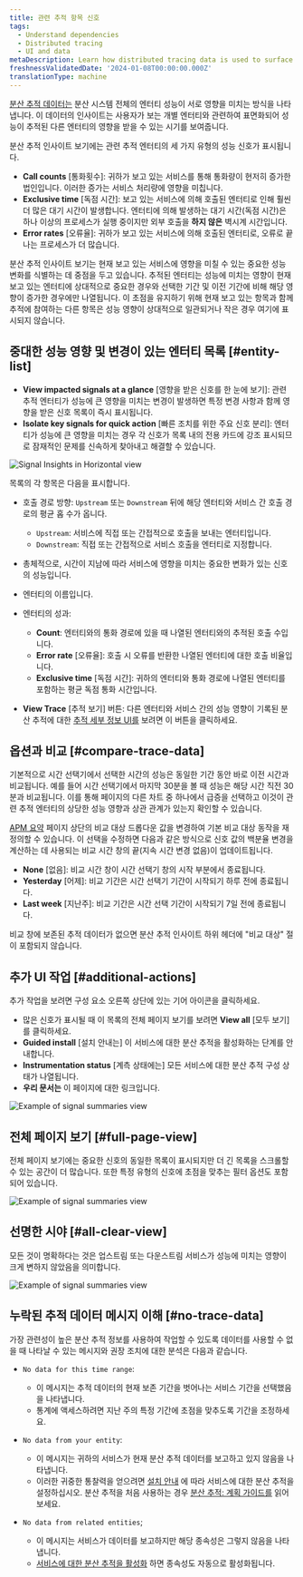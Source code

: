 ```yaml
---
title: 관련 추적 항목 신호
tags:
  - Understand dependencies
  - Distributed tracing
  - UI and data
metaDescription: Learn how distributed tracing data is used to surface performance impacts caused by traced entities.
freshnessValidatedDate: '2024-01-08T00:00:00.000Z'
translationType: machine
---
```






[분산 추적 데이터는](/docs/distributed-tracing/concepts/how-new-relic-distributed-tracing-works/#trace-structure) 분산 시스템 전체의 엔터티 성능이 서로 영향을 미치는 방식을 나타냅니다. 이 데이터의 인사이트는 사용자가 보는 개별 엔터티와 관련하여 표면화되어 성능이 추적된 다른 엔터티의 영향을 받을 수 있는 시기를 보여줍니다.

분산 추적 인사이트 보기에는 관련 추적 엔터티의 세 가지 유형의 성능 신호가 표시됩니다.

* **Call counts** \[통화횟수]: 귀하가 보고 있는 서비스를 통해 통화량이 현저히 증가한 법인입니다. 이러한 증가는 서비스 처리량에 영향을 미칩니다.
* **Exclusive time** \[독점 시간]: 보고 있는 서비스에 의해 호출된 엔터티로 인해 훨씬 더 많은 대기 시간이 발생합니다. 엔터티에 의해 발생하는 대기 시간(독점 시간)은 하나 이상의 프로세스가 실행 중이지만 외부 호출을 **하지 않은** 벽시계 시간입니다.
* **Error rates** \[오류율]: 귀하가 보고 있는 서비스에 의해 호출된 엔터티로, 오류로 끝나는 프로세스가 더 많습니다.

분산 추적 인사이트 보기는 현재 보고 있는 서비스에 영향을 미칠 수 있는 중요한 성능 변화를 식별하는 데 중점을 두고 있습니다. 추적된 엔터티는 성능에 미치는 영향이 현재 보고 있는 엔터티에 상대적으로 중요한 경우와 선택한 기간 및 이전 기간에 비해 해당 영향이 증가한 경우에만 나열됩니다. 이 초점을 유지하기 위해 현재 보고 있는 항목과 함께 추적에 참여하는 다른 항목은 성능 영향이 상대적으로 일관되거나 작은 경우 여기에 표시되지 않습니다.

## 중대한 성능 영향 및 변경이 있는 엔터티 목록 [#entity-list]

* **View impacted signals at a glance** \[영향을 받은 신호를 한 눈에 보기]: 관련 추적 엔터티가 성능에 큰 영향을 미치는 변경이 발생하면 특정 변경 사항과 함께 영향을 받은 신호 목록이 즉시 표시됩니다.
* **Isolate key signals for quick action** \[빠른 조치를 위한 주요 신호 분리]: 엔터티가 성능에 큰 영향을 미치는 경우 각 신호가 목록 내의 전용 카드에 강조 표시되므로 잠재적인 문제를 신속하게 찾아내고 해결할 수 있습니다.

<img
  title="Signal Insights in Horizontal view"
  alt="Signal Insights in Horizontal view"
  src={signalInsightHorizontalView}
/>

목록의 각 항목은 다음을 표시합니다.

* 호출 경로 방향: `Upstream` 또는 `Downstream` 뒤에 해당 엔터티와 서비스 간 호출 경로의 평균 홉 수가 옵니다.

  * `Upstream`: 서비스에 직접 또는 간접적으로 호출을 보내는 엔터티입니다.
  * `Downstream`: 직접 또는 간접적으로 서비스 호출을 엔터티로 지정합니다.

* 총체적으로, 시간이 지남에 따라 서비스에 영향을 미치는 중요한 변화가 있는 신호의 성능입니다.

* 엔터티의 이름입니다.

* 엔터티의 성과:

  * **Count**: 엔터티와의 통화 경로에 있을 때 나열된 엔터티와의 추적된 호출 수입니다.
  * **Error rate** \[오류율]: 호출 시 오류를 반환한 나열된 엔터티에 대한 호출 비율입니다.
  * **Exclusive time** \[독점 시간]: 귀하의 엔터티와 통화 경로에 나열된 엔터티를 포함하는 평균 독점 통화 시간입니다.

* **View Trace** \[추적 보기] 버튼: 다른 엔터티와 서비스 간의 성능 영향이 기록된 분산 추적에 대한 [추적 세부 정보 UI를](/docs/distributed-tracing/ui-data/trace-details/) 보려면 이 버튼을 클릭하세요.

## 옵션과 비교 [#compare-trace-data]

기본적으로 시간 선택기에서 선택한 시간의 성능은 동일한 기간 동안 바로 이전 시간과 비교됩니다. 예를 들어 시간 선택기에서 마지막 30분을 볼 때 성능은 해당 시간 직전 30분과 비교됩니다. 이를 통해 페이지의 다른 차트 중 하나에서 급증을 선택하고 이것이 관련 추적 엔터티의 상당한 성능 영향과 상관 관계가 있는지 확인할 수 있습니다.

[APM 요약](/docs/apm/agents/manage-apm-agents/agent-data/triage-run-diagnostics/) 페이지 상단의 비교 대상 드롭다운 값을 변경하여 기본 비교 대상 동작을 재정의할 수 있습니다. 이 선택을 수정하면 다음과 같은 방식으로 신호 값의 백분율 변경을 계산하는 데 사용되는 비교 시간 창의 끝(지속 시간 변경 없음)이 업데이트됩니다.

* **None** \[없음]: 비교 시간 창이 시간 선택기 창의 시작 부분에서 종료됩니다.
* **Yesterday** \[어제]: 비교 기간은 시간 선택기 기간이 시작되기 하루 전에 종료됩니다.
* **Last week** \[지난주]: 비교 기간은 시간 선택 기간이 시작되기 7일 전에 종료됩니다.

비교 창에 보존된 추적 데이터가 없으면 분산 추적 인사이트 하위 헤더에 "비교 대상" 절이 포함되지 않습니다.

## 추가 UI 작업 [#additional-actions]

추가 작업을 보려면 구성 요소 오른쪽 상단에 있는 기어 아이콘을 클릭하세요.

* 많은 신호가 표시될 때 이 목록의 전체 페이지 보기를 보려면 **View all** \[모두 보기] 를 클릭하세요.
* **Guided install** \[설치 안내는] 이 서비스에 대한 분산 추적을 활성화하는 단계를 안내합니다.
* **Instrumentation status** \[계측 상태에는] 모든 서비스에 대한 분산 추적 구성 상태가 나열됩니다.
* **우리 문서는** 이 페이지에 대한 링크입니다.

<img
  title="Signal summaries example"
  alt="Example of signal summaries view"
  src={signalInsightsWithControls}
/>

## 전체 페이지 보기 [#full-page-view]

전체 페이지 보기에는 중요한 신호의 동일한 목록이 표시되지만 더 긴 목록을 스크롤할 수 있는 공간이 더 많습니다. 또한 특정 유형의 신호에 초점을 맞추는 필터 옵션도 포함되어 있습니다.

<img
  title="Signal summaries example"
  alt="Example of signal summaries view"
  src={signalInsightsFullPage}
/>

## 선명한 시야 [#all-clear-view]

모든 것이 명확하다는 것은 업스트림 또는 다운스트림 서비스가 성능에 미치는 영향이 크게 변하지 않았음을 의미합니다.

<img
  title="Signal summaries example"
  alt="Example of signal summaries view"
  src={signalSummariesWithAllClear}
/>

## 누락된 추적 데이터 메시지 이해 [#no-trace-data]

가장 관련성이 높은 분산 추적 정보를 사용하여 작업할 수 있도록 데이터를 사용할 수 없을 때 나타날 수 있는 메시지와 권장 조치에 대한 분석은 다음과 같습니다.

* `No data for this time range`:

  * 이 메시지는 추적 데이터의 현재 보존 기간을 벗어나는 서비스 기간을 선택했음을 나타냅니다.
  * 통계에 액세스하려면 지난 주의 특정 기간에 초점을 맞추도록 기간을 조정하세요.

* `No data from your entity`:

  * 이 메시지는 귀하의 서비스가 현재 분산 추적 데이터를 보고하고 있지 않음을 나타냅니다.
  * 이러한 귀중한 통찰력을 얻으려면 [설치 안내](https://onenr.io/0OQM6lV3DwG) 에 따라 서비스에 대한 분산 추적을 설정하십시오. 분산 추적을 처음 사용하는 경우 [분산 추적: 계획 가이드를](https://docs.newrelic.com/docs/distributed-tracing/concepts/distributed-tracing-planning-guide/) 읽어보세요.

* `No data from related entities`;

  * 이 메시지는 서비스가 데이터를 보고하지만 해당 종속성은 그렇지 않음을 나타냅니다.
  * [서비스에 대한 분산 추적을 활성화](https://onenr.io/0OQM6lV3DwG) 하면 종속성도 자동으로 활성화됩니다.